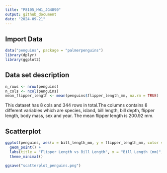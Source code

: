 ```yaml
---
title: "P8105_HW1_JG4890"
output: github_document
date: "2024-09-21"
---
```

## Import Data
```r
data("penguins", package = "palmerpenguins")
library(dplyr)
library(ggplot2)
```
## Data set description
```r
n_rows <- nrow(penguins)
n_cols <- ncol(penguins)
mean_flipper_length <- mean(penguins$flipper_length_mm, na.rm = TRUE)
```
This dataset has 8 cols and 344 rows in total.The columns contains 8 different variables which are species, island, bill length, bill depth, flipper length, body mass, sex and year. The mean flipper length is 200.92 mm.

## Scatterplot
```r
ggplot(penguins, aes(x = bill_length_mm, y = flipper_length_mm, color = species)) +
  geom_point() +
  labs(title = "Flipper Length vs Bill Length", x = "Bill Length (mm)", y = "Flipper Length (mm)") +
  theme_minimal()

ggsave("scatterplot_penguins.png")
```

